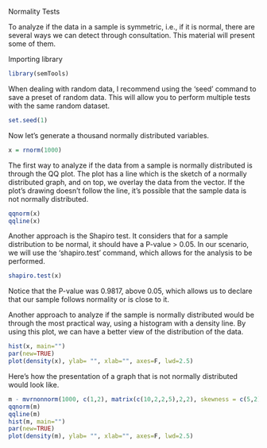 Normality Tests

To analyze if the data in a sample is symmetric, i.e., if it is normal, there are several ways we can detect through consultation. This material will present some of them.

Importing library
```{r}
library(semTools)
```

When dealing with random data, I recommend using the 'seed' command to save a preset of random data. This will allow you to perform multiple tests with the same random dataset.
```{r}
set.seed(1)
```
  
Now let's generate a thousand normally distributed variables.
```{r}
x = rnorm(1000)
```

The first way to analyze if the data from a sample is normally distributed is through the QQ plot. The plot has a line which is the sketch of a normally distributed graph, and on top, we overlay the data from the vector. If the plot's drawing doesn't follow the line, it's possible that the sample data is not normally distributed.
```{r}
qqnorm(x)
qqline(x)
```
Another approach is the Shapiro test. It considers that for a sample distribution to be normal, it should have a P-value > 0.05. In our scenario, we will use the 'shapiro.test' command, which allows for the analysis to be performed. 
```{r}
shapiro.test(x)
```
Notice that the P-value was 0.9817, above 0.05, which allows us to declare that our sample follows normality or is close to it.

Another approach to analyze if the sample is normally distributed would be through the most practical way, using a histogram with a density line. By using this plot, we can have a better view of the distribution of the data.
```{r}
hist(x, main="")
par(new=TRUE)
plot(density(x), ylab= "", xlab="", axes=F, lwd=2.5)
```

Here's how the presentation of a graph that is not normally distributed would look like.
```{r}
m - mvrnonnorm(1000, c(1,2), matrix(c(10,2,2,5),2,2), skewness = c(5,2), kurtosis = c(3,3))
qqnorm(m)
qqline(m)
hist(m, main="")
par(new=TRUE)
plot(density(m), ylab= "", xlab="", axes=F, lwd=2.5)
```


